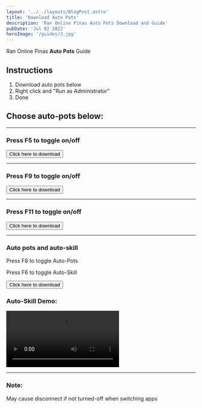 ```yaml
---
layout: '../../layouts/BlogPost.astro'
title: 'Download Auto Pots'
description: 'Ran Online Pinas Auto Pots Download and Guide'
pubDate: 'Jul 02 2022'
heroImage: '/guides/3.jpg'
---
```


Ran Online Pinas **Auto Pots** Guide

## Instructions

1. Download auto pots below
2. Right click and "Run as Administrator"
3. Done

## Choose auto-pots below:

---

### Press F5 to toggle on/off

<form method="get" action="/autopots/F5_AutoKamay.exe">
  <button type="submit">
    <span class="text-2xl text-bir-text-green">Click here to download</span>
  </button>
</form>

---

### Press F9 to toggle on/off

<form method="get" action="/autopots/F9__ON_AND_OFF.exe">
  <button type="submit">
    <span class="text-2xl text-bir-text-green">Click here to download</span>
  </button>
</form>

---

### Press F11 to toggle on/off

<form method="get" action="/autopots/F11_AUTO_POTS.exe">
  <button type="submit">
    <span class="text-2xl text-bir-text-green">Click here to download</span>
  </button>
</form>

---

### Auto pots and auto-skill

Press F8 to toggle Auto-Pots

Press F6 to toggle Auto-Skill

<form method="get" action="/autopots/F8_Auto_Pots_F6_Auto_Skill.exe">
  <button type="submit">
    <span class="text-2xl text-bir-text-green">Click here to download</span>
  </button>
</form>

### Auto-Skill Demo:

<video class="w-full h-auto aspect-video" controls>
  <source src="/demo/auto-skill-hotkey.mp4" type="video/mp4" />
  Your browser does not support the video tag.
</video>

---

### Note:

May cause disconnect if not turned-off when switching apps

